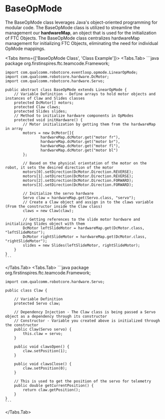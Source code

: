 
# BaseOpMode

The BaseOpMode class leverages Java's object-oriented programming for modular code. The BaseOpMode class is utilized to streamline the management our **hardwareMap**, an object that is used for the initialization of FTC Objects. The BaseOpMode class centralizes hardwareMap management for initializing FTC Objects, eliminating the need for individual OpMode mappings.

<Tabs items={['BaseOpMode Class', 'Class Example']}>
  <Tabs.Tab>
    ```java
    package org.firstinspires.ftc.teamcode.Framework;
    
    import com.qualcomm.robotcore.eventloop.opmode.LinearOpMode;
    import com.qualcomm.robotcore.hardware.DcMotor;
    import com.qualcomm.robotcore.hardware.Servo;
    
    public abstract class BaseOpMode extends LinearOpMode {
        // Variable Definition - Define arrays to hold motor objects and instances of Claw and Slides classes
        protected DcMotor[] motors;
        protected Claw claws;
        protected Slides slides;
        // Method to initialize hardware components in OpModes
        protected void initHardware() {
            // Motor initialization by getting them from the hardwareMap in array
            motors = new DcMotor[]{
                    hardwareMap.dcMotor.get("motor fr"),
                    hardwareMap.dcMotor.get("motor br"),
                    hardwareMap.dcMotor.get("motor fl"),
                    hardwareMap.dcMotor.get("motor bl")
            };
    
            // Based on the physical orientation of the motor on the robot, it sets the desired direction of the motor
            motors[0].setDirection(DcMotor.Direction.REVERSE);
            motors[1].setDirection(DcMotor.Direction.REVERSE);
            motors[2].setDirection(DcMotor.Direction.FORWARD);
            motors[3].setDirection(DcMotor.Direction.FORWARD);
    
            // Initialize the servo hardware
            Servo claw = hardwareMap.get(Servo.class, "servo");
            // Create a Claw object and assign in to the claws variable (From the constructor inside the Claw class)
            claws = new Claw(claw);
    
            // Getting references to the slide motor hardware and initializing Slides object with them
            DcMotor leftSlideMotor = hardwareMap.get(DcMotor.class, "leftSlideMotor");
            DcMotor rightSlideMotor = hardwareMap.get(DcMotor.class, "rightSlideMotor");
            slides = new Slides(leftSlideMotor, rightSlideMotor);
        }
    }
    ```
  </Tabs.Tab>
  <Tabs.Tab>
    ```java
    package org.firstinspires.ftc.teamcode.Framework;
    
    import com.qualcomm.robotcore.hardware.Servo;
    
    public class Claw {
    
        // Variable Definition
        protected Servo claw;
    
        // Dependency Injection - The Claw class is being passed a Servo object as a dependency through its constructor
        // Constructor - Variable you created above is initialized through the constructor
        public Claw(Servo servo) {
            this.claw = servo;
        }
    
        public void clawsOpen() {
            claw.setPosition(1);
        }
    
        public void clawsClose() {
            claw.setPosition(0);
        }
    
        // This is used to get the position of the servo for telemetry
        public double getCurrentPosition() {
            return claw.getPosition();
        }
    }
    ```
  </Tabs.Tab>
</Tabs>
